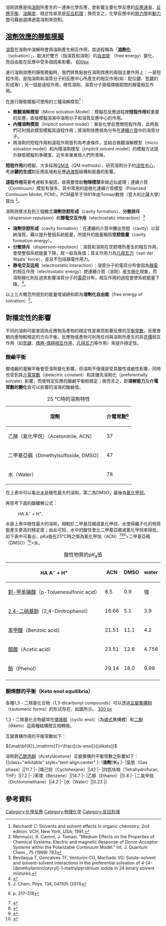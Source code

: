 溶劑效應是指[[溶劑|溶劑]]所產生的一連串化學反應，會影響主要化學反應的[[反應速率|反應速率]]、[[反應平衡|反應平衡]]、[[溶解度|溶解度]]、穩定性甚至是[[反应机理|反应机理]]；換而言之，化學反應中的[[熱力學|熱力學]]和[[動力學|動力學]]可藉由選擇適當溶劑來控制。

==[http://tc.wangchao.net.cn/baike/detail_809445.html 溶劑效應的靜態模擬]==
[[溶質|溶質]]在溶劑中溶解時會與溶劑產生相互作用，其過程稱為「'''[[溶劑化|溶劑化]]'''（solvation）」，取決於雙方（指溶質和溶劑）的[[自由能|自由能]] （free energy）變化，而自由能在反應中受多個因素影響。
[[image:Effect_of_solvent_on_solubility.png|600px]] 

進行溶劑效應的靜態模擬時，我們將焦點放在溶劑效應的兩個主要作用上：一是短程作用，是指溶劑和溶質分子的反應中心所產生的相互作用(如：配位鍵、氫鍵的形成等)；另一個是遠程作用，極性溶劑、溶質分子兩個偶極距間的靜電相互作用。

在進行靜態模擬可使用的三種溶解模型<ref name="Solvents and solvent effects in organic chemistry">Reichardt C: Solvents and solvent effects in organic chemistry. 2nd edition. VCH, New York, USA; 1991.</ref>：
*'''微觀溶解模型'''（Micro solvation Model）：模擬在反應過程裡'''短程作用'''較重要的反應，直接模擬溶液中溶劑分子和溶質反應中心的作用。
*'''內隱溶劑模型'''（Implicit solvent model）：某些化學反應無短程作用，此時我們可利用此模型模擬其遠程作用；將溶劑效應視為分布在[[連續介質|連續介質]]中的溶質分子。
*將溶劑的短程作用和遠程作用皆列為考慮條件，並結合微觀溶解模型（micro solvation model）和內隱溶劑模型（Implicit solvent model）的模擬方法提升靜態模擬的準確度，近年來漸漸爲人們所青睐。

'''短程作用'''的模擬，大多採用[[QM法|QM法]]（QM methods），研究溶劑分子的[[活性中心|活性中心]]，考慮'''鍵的生成'''對反應區域和反應[[過渡態|過渡態]]結構和能量的影響。

'''遠程作用'''需要考慮較多變因，故需要借助'''物理模型'''來做近似處理；連續介質（Continuum）模型有很多，其中常用的是極化連續介質模型（Polarized Continuum Model, PCM）。PCM最早于1981年由Tomasi教授（意大利比薩大學）提出 <ref name= PCM>Mennucci, R. Cammi, J. Tomasi. "Medium Effects on the Properties of Chemical Systems: Electric and magnetic Response of Donor-Acceptor Systems within the Polarizable Continuum Model." Int. J. Quantum Chem., 75 (1999) 783</ref>。

溶劑效應涉及到三個概念'''溶劑空腔形成'''（cavity formation）、'''分散排斥'''（dispersion-repulsion）和'''靜電交互作用'''（electrostatic interaction）<ref>Bevilaqua T, Goncalves TF, Venturini CG, Machado VG: Solute-solvent and solvent-solvent interactions in the preferential solvation of 4-[4-(dimethylamino)styryl]-1-methylpyridinium iodide in 24 binary solvent mixtures.</ref>
*'''溶劑空腔形成'''（cavity formation）：在連續的介質中騰出空腔（cavity）以容納溶質，藉以提升整個系統能量，所提升的能量稱爲'''空腔能量'''（cavity formation energy）。
*'''分散排斥'''（dispersion-repulsion）：溶質和溶劑在空腔裡所產生的相互作用，會使整個系統能量下降，故一般為負值；其主作用力為[[凡得瓦力|凡得瓦力]]（van der Waals' force），並且不包括靜電作用力。
*'''静电交互运用'''（electrostatic interaction）：溶質分子的電荷分布會因為[[靜電|靜電]]的相互作用（electrostatic energy）使連續介質（溶劑）産生[[極化|極化]]現象，而溶劑極化則反過來影響溶質分子的[[電荷|電荷]]分布，相互作用的過程會使系統能量下降。<ref name= anslyn>{{Cite book| author1 = Eric V. Anslyn| author2 = Dennis A. Dougherty| title = Modern Physical Organic Chemistry| publisher = University Science Books|year = 2006|isbn = 978-1-891389-31-3}}</ref>。

以上三大概念所提到的能量增減總和即為'''溶劑化自由能'''（free energy of solvation）<ref>J. Chem. Phys. 134, 041105 (2011)</ref>。

==對穩定性的影響==
不同的溶劑可能會因為反應物及產物的穩定性差異而影響反應的[[平衡常數|平衡常數]]，反應會朝向產物較穩定的方向平衡。反應物或產物可利用任何與溶劑所產生的非[[共價|共價]]相互作用（如[[氫鍵|氫鍵]]、[[偶極-偶極相互作用|偶極-偶極相互作用]]、[[凡得瓦力|凡得瓦力]]等作用）來提升穩定性。

===酸鹼平衡===
酸或鹼的電解平衡會受溶劑變化影響。但溶劑不僅僅是受其酸性或鹼性影響，同時也受到其[[介電常數|介電常數]]（dielectric constant）和其優先溶劑化（preferentially solvate）影響，而使特定反應的酸鹼平衡較穩定；換而言之，即'''溶解能力'''及'''介電常數的變化'''皆可以影響的溶液的酸鹼值。

{| class="wikitable"
|+25 °C時的溶劑特性
|-
! 溶劑 !! 介電常數<ref name=loudon>{{Loudon}} p. 317–318</ref>
|-
|乙腈（氰化甲烷）（Acetonitrile, ACN） ||37
|-
|二甲基亞碸（Dimethylsulfoxide, DMSO） ||47
|-
|水（Water） ||78
|}

在上表中可以看出[[水|水]]是極性最大的溶劑，第二為DMSO，最後為[[氰化甲烷|氰化甲烷]]。

再思考下面的酸離解公式：
:HA {{eqm}} A<sup>−</sup> + H<sup>+</sup>,
水是上表中極性最大的溶劑，相較於二甲基亞碸或氰化甲烷，水使得離子化的物質能產生更高的穩定度；由此可知，水中的酸性會比二甲基亞碸或氰化甲烷來得低，如下表中可看出，pKa值在25℃時之值為氰化甲烷（ACN）<ref>
{{cite journal
 |last=Kütt |first=A.
 |coauthors=Movchun, V.; Rodima, T,; Dansauer, T.; Rusanov, E.B. ; Leito, I.; Kaljurand, I.; Koppel, J.; Pihl, V.; Koppel, I.; Ovsjannikov, G.; Toom, L.; Mishima, M.; Medebielle, M.; Lork, E.; Röschenthaler, G-V.; Koppel, I.A.; Kolomeitsev, A.A.
 |year=2008
 |title=Pentakis(trifluoromethyl)phenyl, a Sterically Crowded and Electron-withdrawing Group: Synthesis and Acidity of Pentakis(trifluoromethyl)benzene, -toluene, -phenol, and -aniline
 |journal=J. Org. Chem.
 |pmid=18324831
 |volume=73
 |issue=7
 |pages=2607–2620
 |doi=10.1021/jo702513w
}}</ref><ref name=Ivo_AN>
{{cite journal
 |last=Kütt |first=A.
 |coauthors=Leito, I.; Kaljurand, I.; Sooväli, L.; Vlasov, V.M.; Yagupolskii, L.M.; Koppel, I.A.
 |year=2006
 |title=A Comprehensive Self-Consistent Spectrophotometric Acidity Scale of Neutral Brønsted Acids in Acetonitrile
 |journal=J. Org. Chem.
 |pmid=16555839
 |volume=71
 |issue=7
 |pages=2829–2838
 |doi=10.1021/jo060031y
}}</ref><ref>
{{cite journal
 |last=Kaljurand |first=I.
 |coauthors=Kütt, A.; Sooväli, L.; Rodima, T.; Mäemets, V. Leito, I; Koppel, I.A.
 |year=2005
 |title=Extension of the Self-Consistent Spectrophotometric Basicity Scale in Acetonitrile to a Full Span of 28 pKa Units: Unification of Different Basicity Scales
 |journal=J. Org. Chem.
 |pmid=15675863
 |volume=70
 |issue=3
 |pages=1019–1028
 |doi=10.1021/jo048252w
}}</ref>>二甲基亞碸（DMSO）<ref>{{cite web
 |url=http://www.chem.wisc.edu/areas/reich/pkatable/
 |title=Bordwell pKa Table (Acidity in DMSO)
 |accessdate=2008-11-02
 |archive-date=2008-10-09
 |archive-url=https://web.archive.org/web/20081009060809/http://www.chem.wisc.edu/areas/reich/pkatable/
 |dead-url=no
 }}</ref>>水。

{| class="wikitable"
|+ 酸性物質的p''K''<sub>a</sub>值 
|-
!HA {{Eqm}} A<sup>−</sup> + H<sup>+</sup>!! ACN !! DMSO!!water
|-
|[[對-甲苯磺酸|對-甲苯磺酸]]（p-Toluenesulfonic acid）||8.5||0.9||強
|-
|[[2,4-二硝基酚|2,4-二硝基酚]]（2,4-Dinitrophenol）||16.66||5.1||3.9
|-
|[[苯甲酸|苯甲酸]]（Benzoic acid）||21.51||11.1||4.2
|-
|[[醋酸|醋酸]]（Acetic acid）||23.51 ||12.6||4.756
|-
|[[酚|酚]]（Phenol） ||29.14 ||18.0||9.99
|-
|}

===酮烯醇的平衡（Keto enol equilibria）===
各種1,3 - 二羰基化合物（1,3-dicarbonyl compounds）可以透過[[互變異構物|互變異構物]]（tautomeric forms）的形式存在，如圖所示。 
[[image:Acetylacetone_tautomerism.svg|300 px]]

1,3 - 二羰基化合物最常在[[環烯醇|環烯醇]]（cyclic enol）（為[[順式|順式]]異構體）和[[二酮|二酮]]（diketo）這兩種結構間互相轉換。

互變異構作用的平衡常數如下：

<math>{\mathbf{K}}_\mathrm{T}=\frac{[cis-enol]}{[diketo]}</math>

溶劑對[[乙酰丙酮|乙酰丙酮]]（Acetylacetone）互變異構的平衡常數之影響如下：
<br />
{|class="wikitable" style="text-align:center"
|-
!'''溶劑'''!!'''K<sub>T</sub>'''
|-
|氣態（Gas phase）||11.7
|-
|環己烷（Cyclohexane）||42
|-
|四氫呋喃（Tetrahydrofuran, THF）||7.2
|-
|苯環（Benzene）||14.7
|-
|乙醇（Ethanol）||5.8
|-
|二氯甲烷（Dichloromethane）||4.2
|-
|水（Water）||0.23
|}

==參考資料==
{{reflist}}
{{Reaction mechanisms}}

[[Category:化學反應|Category:化學反應]]
[[Category:物理化学|Category:物理化学]]
[[Category:反应机理|Category:反应机理]]